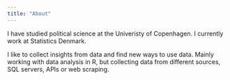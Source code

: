 ```yaml
---
title: "About"
---
```


I have studied political science at the Univeristy of Copenhagen. I currently work at Statistics Denmark.

I like to collect insights from data and find new ways to use data. Mainly working with data analysis in R, but collecting data from different sources, SQL servers, APIs or web scraping.

